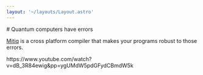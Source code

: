 ```yaml
---
layout: '~/layouts/Layout.astro'
---
```



<ContentPageIntro reducedSpacingBelow>
# Quantum computers have errors

[Mitiq](#) is a cross platform compiler that makes your programs robust to those errors.

</ContentPageIntro>

<ReducedWidth>
  https://www.youtube.com/watch?v=dB_3R84ewig&pp=ygUMdW5pdGFydCBmdW5k
</ReducedWidth>
